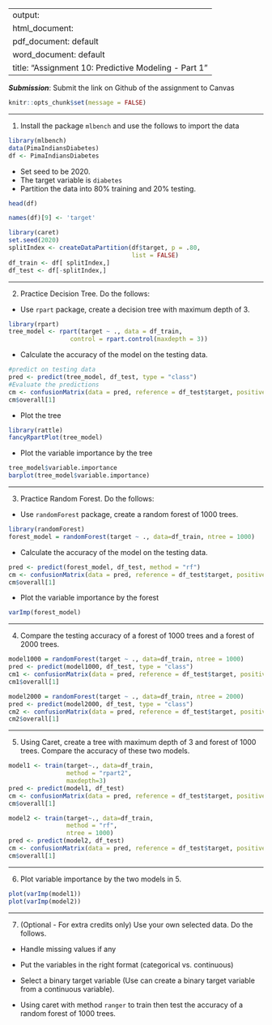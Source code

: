 
---
output: 
  html_document:
  pdf_document: default
  word_document: default
title: "Assignment 10: Predictive Modeling - Part 1"
---


***Submission***: Submit the link on Github of the assignment to Canvas

```r
knitr::opts_chunk$set(message = FALSE)
```


-------

1. Install the package `mlbench` and use the follows to import the data

```r
library(mlbench)
data(PimaIndiansDiabetes)
df <- PimaIndiansDiabetes
```

- Set seed to be 2020. 
- The target variable is `diabetes`
- Partition the data into 80% training and 20% testing.  

```r
head(df)
```
```r
names(df)[9] <- 'target'

library(caret)
set.seed(2020)
splitIndex <- createDataPartition(df$target, p = .80, 
                                  list = FALSE)
df_train <- df[ splitIndex,]
df_test <- df[-splitIndex,]
```


-------

2. Practice Decision Tree.  Do the follows:

  - Use `rpart` package, create a decision tree with maximum depth of 3.
  
```r
library(rpart)
tree_model <- rpart(target ~ ., data = df_train,
                 control = rpart.control(maxdepth = 3))
```
  
  
  - Calculate the accuracy of the model on the testing data.
  
```r
#predict on testing data
pred <- predict(tree_model, df_test, type = "class")
#Evaluate the predictions
cm <- confusionMatrix(data = pred, reference = df_test$target, positive = "pos")
cm$overall[1]
```
  
  
  - Plot the tree
```r
library(rattle)
fancyRpartPlot(tree_model)
```
  
  
  - Plot the variable importance by the tree
```r
tree_model$variable.importance
barplot(tree_model$variable.importance)
```

-------

3. Practice Random Forest.  Do the follows: 

  - Use `randomForest` package, create a random forest of 1000 trees. 
```r
library(randomForest)
forest_model = randomForest(target ~ ., data=df_train, ntree = 1000)

```
  
  
  - Calculate the accuracy of the model on the testing data. 
  
```r
pred <- predict(forest_model, df_test, method = "rf")
cm <- confusionMatrix(data = pred, reference = df_test$target, positive = "pos")
cm$overall[1]
```
  
  
  - Plot the variable importance by the forest
  
```r
varImp(forest_model)
```
  

-------

4. Compare the testing accuracy of a forest of 1000 trees and a forest of 2000 trees. 

```r
model1000 = randomForest(target ~ ., data=df_train, ntree = 1000)
pred <- predict(model1000, df_test, type = "class")
cm1 <- confusionMatrix(data = pred, reference = df_test$target, positive = "pos")
cm1$overall[1]

model2000 = randomForest(target ~ ., data=df_train, ntree = 2000)
pred <- predict(model2000, df_test, type = "class")
cm2 <- confusionMatrix(data = pred, reference = df_test$target, positive = "pos")
cm2$overall[1]
```


-------

5. Using Caret, create a tree with maximum depth of 3 and forest of 1000 trees. Compare the accuracy of these two models.

```r
model1 <- train(target~., data=df_train, 
                method = "rpart2",
                maxdepth=3)
pred <- predict(model1, df_test)
cm <- confusionMatrix(data = pred, reference = df_test$target, positive = "pos")
cm$overall[1]

model2 <- train(target~., data=df_train, 
                method = "rf",
                ntree = 1000) 
pred <- predict(model2, df_test)
cm <- confusionMatrix(data = pred, reference = df_test$target, positive = "pos")
cm$overall[1]
```


-------

6. Plot variable importance by the two models in 5. 

```r
plot(varImp(model1))
plot(varImp(model2))
```


-------

7. (Optional - For extra credits only) Use your own selected data.  Do the follows. 

- Handle missing values if any

- Put the variables in the right format (categorical vs. continuous)

- Select a binary target variable (Use can create a binary target variable from a continuous variable). 

- Using caret with method `ranger` to train then test the accuracy of a random forest of 1000 trees. 